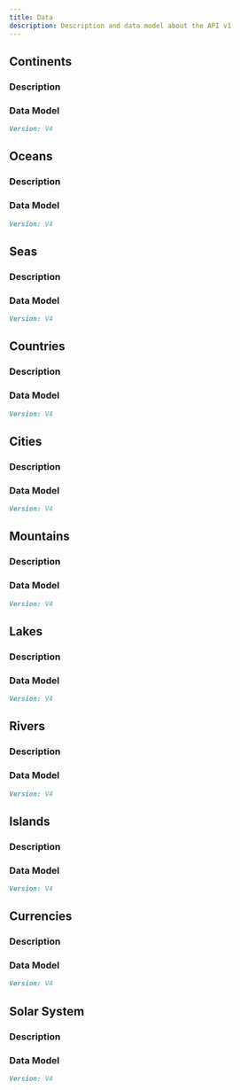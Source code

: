 ```yaml
---
title: Data
description: Description and data model about the API v1
---
```


## Continents

### Description

### Data Model

```md
Version: V4
```

## Oceans

### Description

### Data Model

```md
Version: V4
```

## Seas

### Description

### Data Model

```md
Version: V4
```

## Countries

### Description

### Data Model

```md
Version: V4
```

## Cities

### Description

### Data Model

```md
Version: V4
```

## Mountains

### Description

### Data Model

```md
Version: V4
```

## Lakes

### Description

### Data Model

```md
Version: V4
```

## Rivers

### Description

### Data Model

```md
Version: V4
```

## Islands

### Description

### Data Model

```md
Version: V4
```

## Currencies

### Description

### Data Model

```md
Version: V4
```

## Solar System

### Description

### Data Model

```md
Version: V4
```
